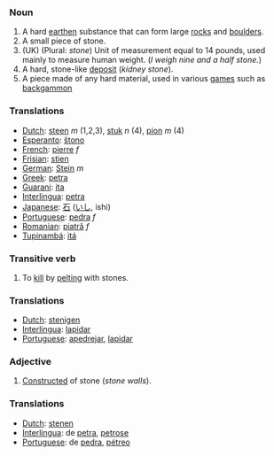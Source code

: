 ===Noun===
#A hard [[earth]]en substance that can form large [[rock]]s and [[boulder]]s.
#A small piece of stone.
#(UK) (Plural: <i>stone</i>) Unit of measurement equal to 14 pounds, used mainly to measure human weight.  (''I weigh nine and a half stone.'')
#A hard, stone-like [[deposit]] (''kidney stone'').
#A piece made of any hard material, used in various [[game]]s such as [[backgammon]]

=== Translations ===
*[[Dutch]]: [[steen]] ''m'' (1,2,3), [[stuk]] ''n'' (4), [[pion]] ''m'' (4)
*[[Esperanto]]: [[ŝtono]]
*[[French]]: [[pierre]] ''f''
*[[Frisian]]: [[stien]]
*[[German]]: [[Stein]] ''m''
*[[Greek]]: [[petra]]
*[[Guarani]]: [[ita]]
*[[Interlingua]]: [[petra]]
*[[Japanese]]: [[石]] ([[いし]], ishi)
*[[Portuguese]]: [[pedra]] ''f''
*[[Romanian]]: [[piatră]] ''f''
*[[Tupinambá]]: [[itá]]

===Transitive verb===
#To [[kill]] by [[pelt]]ing with stones.

=== Translations ===
*[[Dutch]]: [[stenigen]]
*[[Interlingua]]: [[lapidar]]
*[[Portuguese]]: [[apedrejar]], [[lapidar]]

===Adjective===
#[[Construct]]ed of stone (''stone walls'').

=== Translations ===
*[[Dutch]]: [[stenen]]
*[[Interlingua]]: de [[petra]], [[petrose]]
*[[Portuguese]]: de [[pedra]], [[pétreo]]